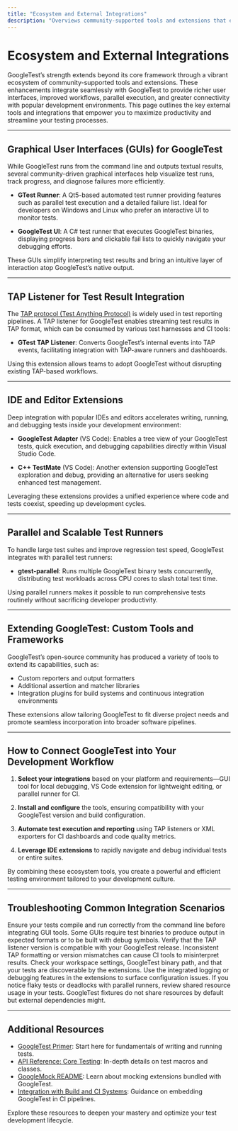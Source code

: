 ```yaml
---
title: "Ecosystem and External Integrations"
description: "Overviews community-supported tools and extensions that enhance GoogleTest: GUIs, TAP listeners, VS Code extensions, parallel runners, and more. Explains how users can extend and connect GoogleTest to their broader workflow."
---
```


# Ecosystem and External Integrations

GoogleTest’s strength extends beyond its core framework through a vibrant ecosystem of community-supported tools and extensions. These enhancements integrate seamlessly with GoogleTest to provide richer user interfaces, improved workflows, parallel execution, and greater connectivity with popular development environments. This page outlines the key external tools and integrations that empower you to maximize productivity and streamline your testing processes.

---

## Graphical User Interfaces (GUIs) for GoogleTest

While GoogleTest runs from the command line and outputs textual results, several community-driven graphical interfaces help visualize test runs, track progress, and diagnose failures more efficiently.

- **GTest Runner**: A Qt5-based automated test runner providing features such as parallel test execution and a detailed failure list. Ideal for developers on Windows and Linux who prefer an interactive UI to monitor tests.

- **GoogleTest UI**: A C# test runner that executes GoogleTest binaries, displaying progress bars and clickable fail lists to quickly navigate your debugging efforts.

These GUIs simplify interpreting test results and bring an intuitive layer of interaction atop GoogleTest’s native output.

---

## TAP Listener for Test Result Integration

The [TAP protocol (Test Anything Protocol)](https://en.wikipedia.org/wiki/Test_Anything_Protocol) is widely used in test reporting pipelines. A TAP listener for GoogleTest enables streaming test results in TAP format, which can be consumed by various test harnesses and CI tools:

- **GTest TAP Listener**: Converts GoogleTest’s internal events into TAP events, facilitating integration with TAP-aware runners and dashboards.

Using this extension allows teams to adopt GoogleTest without disrupting existing TAP-based workflows.

---

## IDE and Editor Extensions

Deep integration with popular IDEs and editors accelerates writing, running, and debugging tests inside your development environment:

- **GoogleTest Adapter** (VS Code): Enables a tree view of your GoogleTest tests, quick execution, and debugging capabilities directly within Visual Studio Code.

- **C++ TestMate** (VS Code): Another extension supporting GoogleTest exploration and debug, providing an alternative for users seeking enhanced test management.

Leveraging these extensions provides a unified experience where code and tests coexist, speeding up development cycles.

---

## Parallel and Scalable Test Runners

To handle large test suites and improve regression test speed, GoogleTest integrates with parallel test runners:

- **gtest-parallel**: Runs multiple GoogleTest binary tests concurrently, distributing test workloads across CPU cores to slash total test time.

Using parallel runners makes it possible to run comprehensive tests routinely without sacrificing developer productivity.

---

## Extending GoogleTest: Custom Tools and Frameworks

GoogleTest’s open-source community has produced a variety of tools to extend its capabilities, such as:

- Custom reporters and output formatters
- Additional assertion and matcher libraries
- Integration plugins for build systems and continuous integration environments

These extensions allow tailoring GoogleTest to fit diverse project needs and promote seamless incorporation into broader software pipelines.

---

## How to Connect GoogleTest into Your Development Workflow

1. **Select your integrations** based on your platform and requirements—GUI tool for local debugging, VS Code extension for lightweight editing, or parallel runner for CI.

2. **Install and configure** the tools, ensuring compatibility with your GoogleTest version and build configuration.

3. **Automate test execution and reporting** using TAP listeners or XML exporters for CI dashboards and code quality metrics.

4. **Leverage IDE extensions** to rapidly navigate and debug individual tests or entire suites.

By combining these ecosystem tools, you create a powerful and efficient testing environment tailored to your development culture.

---

## Troubleshooting Common Integration Scenarios

<AccordionGroup title="Common Issues in Integrations">
<Accordion title="GUI Tools Not Detecting Tests">
Ensure your tests compile and run correctly from the command line before integrating GUI tools. Some GUIs require test binaries to produce output in expected formats or to be built with debug symbols.
</Accordion>
<Accordion title="TAP Listener Output Problems">
Verify that the TAP listener version is compatible with your GoogleTest release. Inconsistent TAP formatting or version mismatches can cause CI tools to misinterpret results.
</Accordion>
<Accordion title="VS Code Extension Test Discovery Fails">
Check your workspace settings, GoogleTest binary path, and that your tests are discoverable by the extensions. Use the integrated logging or debugging features in the extensions to surface configuration issues.
</Accordion>
<Accordion title="Parallel Runner Resource Contention">
If you notice flaky tests or deadlocks with parallel runners, review shared resource usage in your tests. GoogleTest fixtures do not share resources by default but external dependencies might.
</Accordion>
</AccordionGroup>

---

## Additional Resources

- [GoogleTest Primer](primer.md): Start here for fundamentals of writing and running tests.
- [API Reference: Core Testing](docs/reference/testing.md): In-depth details on test macros and classes.
- [GoogleMock README](googlemock/README.md): Learn about mocking extensions bundled with GoogleTest.
- [Integration with Build and CI Systems](overview/integration-adoption/integration-workflow.mdx): Guidance on embedding GoogleTest in CI pipelines.

Explore these resources to deepen your mastery and optimize your test development lifecycle.
